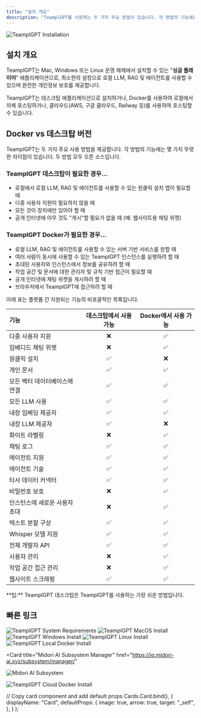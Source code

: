 ```yaml
---
title: "설치 개요"
description: "TeamplGPT를 사용하는 두 가지 주요 방법이 있습니다. 각 방법의 기능에는 몇 가지 뚜렷한 차이점이 있습니다."
---
```



<Image
  src="/images/getting-started/installation/header-image.png"
  height={1080}
  width={1920}
  quality={100}
  alt="TeamplGPT Installation"
/>

## 설치 개요

TeamplGPT는 Mac, Windows 또는 Linux 운영 체제에서 설치할 수 있는 "**싱글 플레이어**" 애플리케이션으로, 최소한의 설정으로 로컬 LLM, RAG 및 에이전트를 사용할 수 있으며 완전한 개인정보 보호를 제공합니다.

TeamplGPT는 데스크탑 애플리케이션으로 설치하거나, Docker를 사용하여 로컬에서 자체 호스팅하거나, 클라우드(AWS, 구글 클라우드, Railway 등)를 사용하여 호스팅할 수 있습니다.

## Docker vs 데스크탑 버전

TeamplGPT는 두 가지 주요 사용 방법을 제공합니다. 각 방법의 기능에는 몇 가지 뚜렷한 차이점이 있습니다. 두 방법 모두 오픈 소스입니다.

### TeamplGPT 데스크탑이 필요한 경우...

- 로컬에서 로컬 LLM, RAG 및 에이전트를 사용할 수 있는 원클릭 설치 앱이 필요할 때
- 다중 사용자 지원이 필요하지 않을 때
- 모든 것이 장치에만 있어야 할 때
- 공개 인터넷에 아무 것도 "게시"할 필요가 없을 때 (예: 웹사이트용 채팅 위젯)

### TeamplGPT Docker가 필요한 경우...

- 로컬 LLM, RAG 및 에이전트를 사용할 수 있는 서버 기반 서비스를 원할 때
- 여러 사람이 동시에 사용할 수 있는 TeamplGPT 인스턴스를 실행하려 할 때
- 초대된 사용자와 인스턴스에서 정보를 공유하려 할 때
- 작업 공간 및 문서에 대한 관리자 및 규칙 기반 접근이 필요할 때
- 공개 인터넷에 채팅 위젯을 게시하려 할 때
- 브라우저에서 TeamplGPT에 접근하려 할 때

아래 표는 플랫폼 간 지원되는 기능의 비포괄적인 목록입니다.

| 기능                            | 데스크탑에서 사용 가능 | Docker에서 사용 가능 |
| :------------------------------ | :-------------------: | :-----------------: |
| 다중 사용자 지원                |          ❌           |         ✅          |
| 임베디드 채팅 위젯              |          ❌           |         ✅          |
| 원클릭 설치                     |          ✅           |         ❌          |
| 개인 문서                       |          ✅           |         ✅          |
| 모든 벡터 데이터베이스에 연결   |          ✅           |         ✅          |
| 모든 LLM 사용                   |          ✅           |         ✅          |
| 내장 임베딩 제공자              |          ✅           |         ✅          |
| 내장 LLM 제공자                 |          ✅           |         ❌          |
| 화이트 라벨링                   |          ❌           |         ✅          |
| 채팅 로그                       |          ✅           |         ✅          |
| 에이전트 지원                   |          ✅           |         ✅          |
| 에이전트 기술                   |          ✅           |         ✅          |
| 타사 데이터 커넥터              |          ✅           |         ✅          |
| 비밀번호 보호                   |          ❌           |         ✅          |
| 인스턴스에 새로운 사용자 초대   |          ❌           |         ✅          |
| 텍스트 분할 구성                |          ✅           |         ✅          |
| Whisper 모델 지원               |          ✅           |         ✅          |
| 전체 개발자 API                 |          ✅           |         ✅          |
| 사용자 관리                     |          ❌           |         ✅          |
| 작업 공간 접근 관리             |          ❌           |         ✅          |
| 웹사이트 스크래핑               |          ✅           |         ✅          |

<Callout type="info" emoji="️💡">
  **팁:** TeamplGPT 데스크탑은 TeamplGPT를 사용하는 가장 쉬운 방법입니다.
</Callout>

<br />

## 빠른 링크

<Cards>
  <Card title="시스템 요구 사항" href="system-requirements"> 
    <Image
      src="/images/getting-started/installation/system-requirements.png" 
      height={1080} 
      width={1920} 
      quality={100}
      alt="TeamplGPT System Requirements"
    />
  </Card>

<Card title="MacOS 설치" href="desktop/macos">
  <Image
    src="/images/getting-started/installation/macos/header-image.png"
    height={1080}
    width={1920}
    quality={100}
    alt="TeamplGPT MacOS Install"
  />
</Card>

<Card title="Windows 설치" href="desktop/windows">
  <Image
    src="/images/getting-started/installation/windows/header-image.png"
    height={1080}
    width={1920}
    quality={100}
    alt="TeamplGPT Windows Install"
  />
</Card>

<Card title="Linux 설치" href="desktop/linux">
  <Image
    src="/images/getting-started/installation/linux/header-image.png"
    height={1080}
    width={1920}
    quality={100}
    alt="TeamplGPT Linux Install"
  />
</Card>

<Card title="로컬 Docker 설치" href="self-hosted/local-docker">
  <Image
    src="/images/getting-started/installation/local-docker/header-image.png"
    height={1080}
    width={1920}
    quality={100}
    alt="TeamplGPT Local Docker Install"
  />
</Card>

<Card
  title="Midori AI Subsystem Manager"
  href="https://io.midori-ai.xyz/subsystem/manager/"
>
  <Image
    src="/images/getting-started/installation/local-docker/midori-subsystem.png"
    height={1080}
    width={1920}
    quality={100}
    alt="Midori AI Subsystem"
  />
</Card>

<Card title="클라우드 Docker 설치" href="self-hosted/cloud-docker"> 
  <Image
    src="/images/getting-started/installation/cloud-docker/header-image.png" 
    height={1080} 
    width={1920} 
    quality={100}
    alt="TeamplGPT Cloud Docker Install"
  />
</Card>  
</Cards>

  // Copy card component and add default props
  Cards.Card.bind(),
  {
    displayName: "Card",
    defaultProps: {
      image: true,
      arrow: true,
      target: "_self",
    },
  }
);

<style global jsx>{`
  img {
    aspect-ratio: 16/9;
    object-fit: cover;
  }
`}</style>
